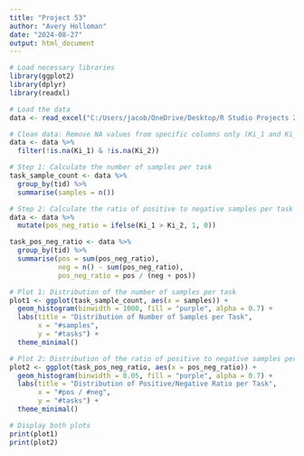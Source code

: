 ---
title: "Project 53"
author: "Avery Holloman"
date: "2024-08-27"
output: html_document
---

```{r}
# Load necessary libraries
library(ggplot2)
library(dplyr)
library(readxl)

# Load the data
data <- read_excel("C:/Users/jacob/OneDrive/Desktop/R Studio Projects 2024/Datasets/mmp_ac_s_neg_distinct.xlsx")

# Clean data: Remove NA values from specific columns only (Ki_1 and Ki_2)
data <- data %>%
  filter(!is.na(Ki_1) & !is.na(Ki_2))

# Step 1: Calculate the number of samples per task
task_sample_count <- data %>%
  group_by(tid) %>%
  summarise(samples = n())

# Step 2: Calculate the ratio of positive to negative samples per task
data <- data %>%
  mutate(pos_neg_ratio = ifelse(Ki_1 > Ki_2, 1, 0))

task_pos_neg_ratio <- data %>%
  group_by(tid) %>%
  summarise(pos = sum(pos_neg_ratio),
            neg = n() - sum(pos_neg_ratio),
            pos_neg_ratio = pos / (neg + pos))

# Plot 1: Distribution of the number of samples per task
plot1 <- ggplot(task_sample_count, aes(x = samples)) +
  geom_histogram(binwidth = 1000, fill = "purple", alpha = 0.7) +
  labs(title = "Distribution of Number of Samples per Task",
       x = "#samples",
       y = "#tasks") +
  theme_minimal()

# Plot 2: Distribution of the ratio of positive to negative samples per task
plot2 <- ggplot(task_pos_neg_ratio, aes(x = pos_neg_ratio)) +
  geom_histogram(binwidth = 0.05, fill = "purple", alpha = 0.7) +
  labs(title = "Distribution of Positive/Negative Ratio per Task",
       x = "#pos / #neg",
       y = "#tasks") +
  theme_minimal()

# Display both plots
print(plot1)
print(plot2)

```